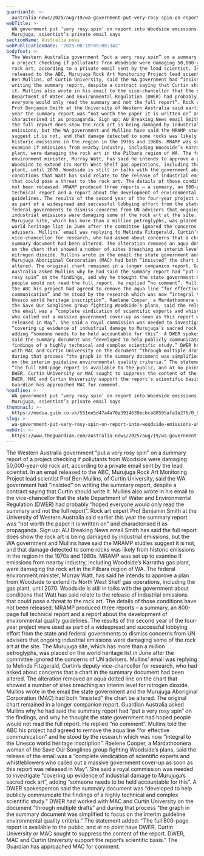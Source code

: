 ```yaml
---
guardianId: >-
  australia-news/2025/aug/19/wa-government-put-very-rosy-spin-on-report-into-woodside-emissions-at-murujuga-scientists-private-email-says
webTitle: >-
  WA government put ‘very rosy spin’ on report into Woodside emissions at
  Murujuga, scientist’s private email says
sectionName: Australia news
webPublicationDate: '2025-08-19T09:08:34Z'
bodyText: >-
  The Western Australia government “put a very rosy spin” on a summary report of
  a project checking if pollutants from Woodside were damaging 50,000-year-old
  rock art, according to a private email sent by the lead scientist. In an email
  released to the ABC, Murujuga Rock Art Monitoring Project lead scientist Prof
  Ben Mullins, of Curtin University, said the WA government had “insisted” on
  writing the summary report, despite a contract saying that Curtin should write
  it. Mullins also wrote in his email to the vice-chancellor that the state
  Department of Water and Environmental Regulation (DWER) had probably “hoped
  everyone would only read the summary and not the full report”. Rock art expert
  Prof Benjamin Smith at the University of Western Australia said earlier this
  year the summary report was “not worth the paper it is written on” and
  characterised it as propaganda. Sign up: AU Breaking News email Smith has said
  the full report does show the rock art is being damaged by industrial
  emissions, but the WA government and Mullins have said the MRAMP studies
  suggest it is not, and that damage detected to some rocks was likely from
  historic emissions in the region in the 1970s and 1980s. MRAMP was set up to
  examine if emissions from nearby industry, including Woodside’s Karratha gas
  plant, were damaging the rock art in the Pilbara region of WA. The federal
  environment minister, Murray Watt, has said he intends to approve a plan from
  Woodside to extend its North West Shelf gas operations, including the gas
  plant, until 2070. Woodside is still in talks with the government about
  conditions that Watt has said relate to the release of industrial emissions
  that could pose a threat to the rock art. The details of those conditions have
  not been released. MRAMP produced three reports – a summary, an 800-page full
  technical report and a report about the development of environmental quality
  guidelines. The results of the second year of the four-year project were used
  as part of a widespread and successful lobbying effort from the state and
  federal governments to dismiss concerns from UN advisers that ongoing
  industrial emissions were damaging some of the rock art at the site. The
  Murujuga site, which has more than a million petroglyphs, was placed on the
  world heritage list in June after the committee ignored the concerns of UN
  advisers. Mullins’ email was replying to Melinda Fitzgerald, Curtin’s deputy
  vice-chancellor for research, who had asked about concerns that a chart in the
  summary document had been altered. The alteration removed an aqua dotted line
  on the chart that showed a number of sites breaching an interim level for
  nitrogen dioxide. Mullins wrote in the email the state government and the
  Murujuga Aboriginal Corporation (MAC) had both “insisted” the chart be
  altered. The original chart remained in a longer companion report. Guardian
  Australia asked Mullins why he had said the summary report had “put a very
  rosy spin” on the findings, and why he thought the state government had hoped
  people would not read the full report. He replied “no comment”. Mullins told
  the ABC his project had agreed to remove the aqua line “for effective
  communication” and he stood by the research which was now “integral to the
  Unesco world heritage inscription”. Raelene Cooper, a Mardathoonera woman of
  the Save Our Songlines group fighting Woodside’s plans, said the release of
  the email was a “complete vindication of scientific experts and whistleblowers
  who called out a massive government cover-up as soon as this report was
  released in May”. She said a royal commission was needed to investigate
  “covering up evidence of industrial damage to Murujuga’s sacred rock art”,
  adding “someone needs to be held accountable for this”. A DWER spokesperson
  said the summary document was “developed to help publicly communicate the
  findings of a highly technical and complex scientific study.” DWER had worked
  with MAC and Curtin University on the document “through multiple drafts” and
  during that process “the graph in the summary document was simplified to focus
  on the interim guideline environmental quality criteria.” The statement added:
  “The full 800-page report is available to the public, and at no point have
  DWER, Curtin University or MAC sought to suppress the content of the report.
  DWER, MAC and Curtin University support the report’s scientific basis.” The
  Guardian has approached MAC for comment.
headline: >-
  WA government put ‘very rosy spin’ on report into Woodside emissions at
  Murujuga, scientist’s private email says
thumbnail: >-
  https://media.guim.co.uk/551ee5d47a4a70a3914639ecbca88595afa1a276/0_900_2000_1600/500.jpg
slug: >-
  wa-government-put-very-rosy-spin-on-report-into-woodside-emissions-at-murujuga-scientists-private-email-says
webUrl: >-
  https://www.theguardian.com/australia-news/2025/aug/19/wa-government-put-very-rosy-spin-on-report-into-woodside-emissions-at-murujuga-scientists-private-email-says
---
```

The Western Australia government “put a very rosy spin” on a summary report of a project checking if pollutants from Woodside were damaging 50,000-year-old rock art, according to a private email sent by the lead scientist. In an email released to the ABC, Murujuga Rock Art Monitoring Project lead scientist Prof Ben Mullins, of Curtin University, said the WA government had “insisted” on writing the summary report, despite a contract saying that Curtin should write it. Mullins also wrote in his email to the vice-chancellor that the state Department of Water and Environmental Regulation (DWER) had probably “hoped everyone would only read the summary and not the full report”. Rock art expert Prof Benjamin Smith at the University of Western Australia said earlier this year the summary report was “not worth the paper it is written on” and characterised it as propaganda. Sign up: AU Breaking News email Smith has said the full report does show the rock art is being damaged by industrial emissions, but the WA government and Mullins have said the MRAMP studies suggest it is not, and that damage detected to some rocks was likely from historic emissions in the region in the 1970s and 1980s. MRAMP was set up to examine if emissions from nearby industry, including Woodside’s Karratha gas plant, were damaging the rock art in the Pilbara region of WA. The federal environment minister, Murray Watt, has said he intends to approve a plan from Woodside to extend its North West Shelf gas operations, including the gas plant, until 2070. Woodside is still in talks with the government about conditions that Watt has said relate to the release of industrial emissions that could pose a threat to the rock art. The details of those conditions have not been released. MRAMP produced three reports – a summary, an 800-page full technical report and a report about the development of environmental quality guidelines. The results of the second year of the four-year project were used as part of a widespread and successful lobbying effort from the state and federal governments to dismiss concerns from UN advisers that ongoing industrial emissions were damaging some of the rock art at the site. The Murujuga site, which has more than a million petroglyphs, was placed on the world heritage list in June after the committee ignored the concerns of UN advisers. Mullins’ email was replying to Melinda Fitzgerald, Curtin’s deputy vice-chancellor for research, who had asked about concerns that a chart in the summary document had been altered. The alteration removed an aqua dotted line on the chart that showed a number of sites breaching an interim level for nitrogen dioxide. Mullins wrote in the email the state government and the Murujuga Aboriginal Corporation (MAC) had both “insisted” the chart be altered. The original chart remained in a longer companion report. Guardian Australia asked Mullins why he had said the summary report had “put a very rosy spin” on the findings, and why he thought the state government had hoped people would not read the full report. He replied “no comment”. Mullins told the ABC his project had agreed to remove the aqua line “for effective communication” and he stood by the research which was now “integral to the Unesco world heritage inscription”. Raelene Cooper, a Mardathoonera woman of the Save Our Songlines group fighting Woodside’s plans, said the release of the email was a “complete vindication of scientific experts and whistleblowers who called out a massive government cover-up as soon as this report was released in May”. She said a royal commission was needed to investigate “covering up evidence of industrial damage to Murujuga’s sacred rock art”, adding “someone needs to be held accountable for this”. A DWER spokesperson said the summary document was “developed to help publicly communicate the findings of a highly technical and complex scientific study.” DWER had worked with MAC and Curtin University on the document “through multiple drafts” and during that process “the graph in the summary document was simplified to focus on the interim guideline environmental quality criteria.” The statement added: “The full 800-page report is available to the public, and at no point have DWER, Curtin University or MAC sought to suppress the content of the report. DWER, MAC and Curtin University support the report’s scientific basis.” The Guardian has approached MAC for comment.

